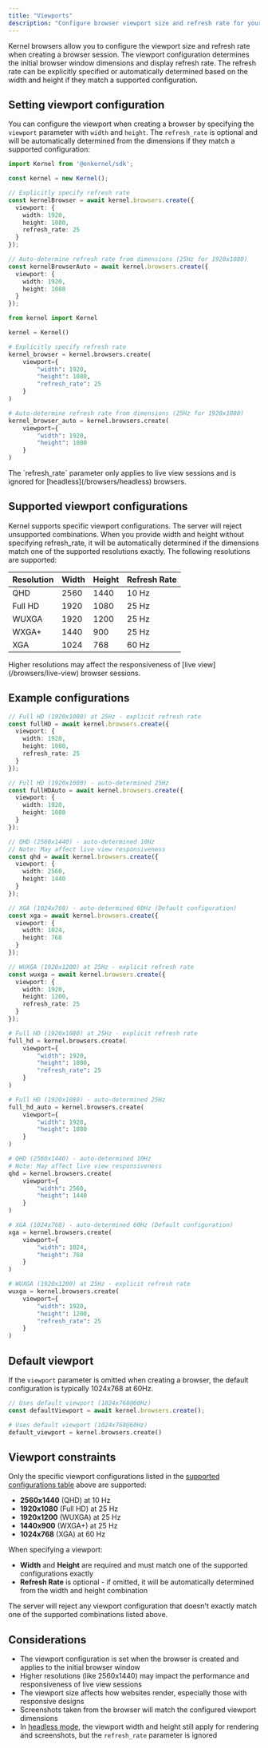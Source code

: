 ```yaml
---
title: "Viewports"
description: "Configure browser viewport size and refresh rate for your automations"
---
```


Kernel browsers allow you to configure the viewport size and refresh rate when creating a browser session. The viewport configuration determines the initial browser window dimensions and display refresh rate. The refresh rate can be explicitly specified or automatically determined based on the width and height if they match a supported configuration.

## Setting viewport configuration

You can configure the viewport when creating a browser by specifying the `viewport` parameter with `width` and `height`. The `refresh_rate` is optional and will be automatically determined from the dimensions if they match a supported configuration:

<CodeGroup>

```typescript Typescript/Javascript
import Kernel from '@onkernel/sdk';

const kernel = new Kernel();

// Explicitly specify refresh rate
const kernelBrowser = await kernel.browsers.create({
  viewport: {
    width: 1920,
    height: 1080,
    refresh_rate: 25
  }
});

// Auto-determine refresh rate from dimensions (25Hz for 1920x1080)
const kernelBrowserAuto = await kernel.browsers.create({
  viewport: {
    width: 1920,
    height: 1080
  }
});
```

```python Python
from kernel import Kernel

kernel = Kernel()

# Explicitly specify refresh rate
kernel_browser = kernel.browsers.create(
    viewport={
        "width": 1920,
        "height": 1080,
        "refresh_rate": 25
    }
)

# Auto-determine refresh rate from dimensions (25Hz for 1920x1080)
kernel_browser_auto = kernel.browsers.create(
    viewport={
        "width": 1920,
        "height": 1080
    }
)
```

</CodeGroup>

<Note>
The `refresh_rate` parameter only applies to live view sessions and is ignored for [headless](/browsers/headless) browsers.
</Note>

## Supported viewport configurations

Kernel supports specific viewport configurations. The server will reject unsupported combinations. When you provide width and height without specifying refresh_rate, it will be automatically determined if the dimensions match one of the supported resolutions exactly. The following resolutions are supported:

| Resolution | Width | Height | Refresh Rate |
|------------|-------|--------|--------------|
| QHD | 2560 | 1440 | 10 Hz |
| Full HD | 1920 | 1080 | 25 Hz |
| WUXGA | 1920 | 1200 | 25 Hz |
| WXGA+ | 1440 | 900 | 25 Hz |
| XGA | 1024 | 768 | 60 Hz |

<Warning>
Higher resolutions may affect the responsiveness of [live view](/browsers/live-view) browser sessions.
</Warning>

## Example configurations

<CodeGroup>

```typescript Typescript/Javascript
// Full HD (1920x1080) at 25Hz - explicit refresh rate
const fullHD = await kernel.browsers.create({
  viewport: {
    width: 1920,
    height: 1080,
    refresh_rate: 25
  }
});

// Full HD (1920x1080) - auto-determined 25Hz
const fullHDAuto = await kernel.browsers.create({
  viewport: {
    width: 1920,
    height: 1080
  }
});

// QHD (2560x1440) - auto-determined 10Hz
// Note: May affect live view responsiveness
const qhd = await kernel.browsers.create({
  viewport: {
    width: 2560,
    height: 1440
  }
});

// XGA (1024x768) - auto-determined 60Hz (Default configuration)
const xga = await kernel.browsers.create({
  viewport: {
    width: 1024,
    height: 768
  }
});

// WUXGA (1920x1200) at 25Hz - explicit refresh rate
const wuxga = await kernel.browsers.create({
  viewport: {
    width: 1920,
    height: 1200,
    refresh_rate: 25
  }
});
```

```python Python
# Full HD (1920x1080) at 25Hz - explicit refresh rate
full_hd = kernel.browsers.create(
    viewport={
        "width": 1920,
        "height": 1080,
        "refresh_rate": 25
    }
)

# Full HD (1920x1080) - auto-determined 25Hz
full_hd_auto = kernel.browsers.create(
    viewport={
        "width": 1920,
        "height": 1080
    }
)

# QHD (2560x1440) - auto-determined 10Hz
# Note: May affect live view responsiveness
qhd = kernel.browsers.create(
    viewport={
        "width": 2560,
        "height": 1440
    }
)

# XGA (1024x768) - auto-determined 60Hz (Default configuration)
xga = kernel.browsers.create(
    viewport={
        "width": 1024,
        "height": 768
    }
)

# WUXGA (1920x1200) at 25Hz - explicit refresh rate
wuxga = kernel.browsers.create(
    viewport={
        "width": 1920,
        "height": 1200,
        "refresh_rate": 25
    }
)
```

</CodeGroup>

## Default viewport

If the `viewport` parameter is omitted when creating a browser, the default configuration is typically 1024x768 at 60Hz.

<CodeGroup>

```typescript Typescript/Javascript
// Uses default viewport (1024x768@60Hz)
const defaultViewport = await kernel.browsers.create();
```

```python Python
# Uses default viewport (1024x768@60Hz)
default_viewport = kernel.browsers.create()
```

</CodeGroup>

## Viewport constraints

Only the specific viewport configurations listed in the [supported configurations table](#supported-viewport-configurations) above are supported:
- **2560x1440** (QHD) at 10 Hz
- **1920x1080** (Full HD) at 25 Hz
- **1920x1200** (WUXGA) at 25 Hz
- **1440x900** (WXGA+) at 25 Hz
- **1024x768** (XGA) at 60 Hz

When specifying a viewport:
- **Width** and **Height** are required and must match one of the supported configurations exactly
- **Refresh Rate** is optional - if omitted, it will be automatically determined from the width and height combination

<Warning>
The server will reject any viewport configuration that doesn't exactly match one of the supported combinations listed above.
</Warning>

## Considerations

- The viewport configuration is set when the browser is created and applies to the initial browser window
- Higher resolutions (like 2560x1440) may impact the performance and responsiveness of live view sessions
- The viewport size affects how websites render, especially those with responsive designs
- Screenshots taken from the browser will match the configured viewport dimensions
- In [headless mode](/browsers/headless), the viewport width and height still apply for rendering and screenshots, but the `refresh_rate` parameter is ignored
